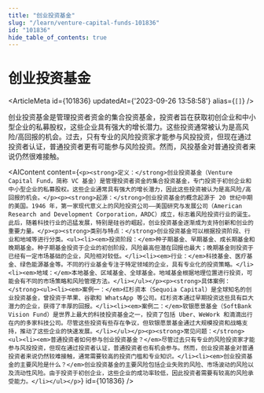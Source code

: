 ```yaml
---
title: "创业投资基金"
slug: "/learn/venture-capital-funds-101836"
id: "101836"
hide_table_of_contents: true
---
```



# 创业投资基金

<ArticleMeta id={101836} updatedAt={'2023-09-26 13:58:58'} alias={`[]`} />
<div className='border-solid border-b border-t-0 my-4 border-[var(--ifm-color-gray-300)]' />

创业投资基金是管理投资者资金的集合投资基金，投资者旨在获取初创企业和中小型企业的私募股权，这些企业具有强大的增长潜力。这些投资通常被认为是高风险/高回报的机会。过去，只有专业的风险投资家才能参与风投投资，但现在通过投资者认证，普通投资者更有可能参与风险投资。然而，风投基金对普通投资者来说仍然很难接触。

<AIContent content={`<p><strong>定义：</strong>创业投资基金（Venture Capital Fund，简称 VC 基金）是管理投资者资金的集合投资基金，专门投资于初创企业和中小型企业的私募股权。这些企业通常具有强大的增长潜力，因此这些投资被认为是高风险/高回报的机会。</p><p><strong>起源：</strong>创业投资基金的概念起源于 20 世纪中期的美国。1946 年，第一家现代意义上的风险投资公司——美国研究与发展公司（American Research and Development Corporation，ARDC）成立，标志着风险投资行业的诞生。此后，随着科技行业的迅猛发展，特别是硅谷的崛起，创业投资基金逐渐成为支持创新和创业的重要力量。</p><p><strong>类别与特点：</strong>创业投资基金可以根据投资阶段、行业和地域等进行分类。<ul><li><em>投资阶段：</em>种子期基金、早期基金、成长期基金和晚期基金。种子期基金投资于企业的初创阶段，风险最高但潜在回报也最大；晚期基金则投资于已经有一定市场基础的企业，风险相对较低。</li><li><em>行业：</em>科技基金、医疗基金、绿色能源基金等。不同的行业基金专注于特定领域的企业，具有专业化的投资策略。</li><li><em>地域：</em>本地基金、区域基金、全球基金。地域基金根据地理位置进行投资，可能会有不同的市场策略和风险管理方法。</li></ul></p><p><strong>具体案例：</strong><ul><li><em>案例一：</em>红杉资本（Sequoia Capital）是全球知名的创业投资基金，曾投资于苹果、谷歌和 WhatsApp 等公司。红杉资本通过早期投资这些具有巨大潜力的企业，获得了丰厚的回报。</li><li><em>案例二：</em>软银愿景基金（SoftBank Vision Fund）是世界上最大的科技投资基金之一，投资了包括 Uber、WeWork 和滴滴出行在内的多家科技公司。尽管这些投资有些存在争议，但软银愿景基金通过大规模投资和战略支持，推动了这些企业的快速发展。</li></ul></p><p><strong>常见问题：</strong><ul><li><em>普通投资者如何参与创业投资基金？</em>尽管过去只有专业的风险投资家才能参与风投投资，但现在通过投资者认证，普通投资者也有机会参与。然而，创业投资基金对普通投资者来说仍然较难接触，通常需要较高的投资门槛和专业知识。</li><li><em>创业投资基金的主要风险是什么？</em>创业投资基金的主要风险包括企业失败的风险、市场波动的风险以及流动性风险。由于投资于初创企业，这些企业的成功率较低，因此投资者需要有较高的风险承受能力。</li></ul></p>`} id={101836} />
